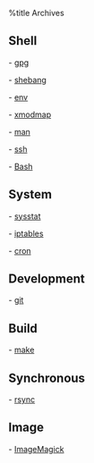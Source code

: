 %title Archives

== Shell ==

-   [[gpg|gpg]]

-   [[shebang|shebang]]

-   [[env|env]]

-   [[xmodmap|xmodmap]]

-   [[man|man]]

-   [[ssh|ssh]] 

-   [[Bash|Bash]]

== System ==

-   [[sysstat|sysstat]]

-   [[iptables|iptables]]

-   [[cron|cron]]

== Development ==

-   [[git|git]]

== Build ==

-   [[make|make]]

== Synchronous ==

-   [[rsync|rsync]]

== Image ==

-   [[ImageMagick|ImageMagick]]
